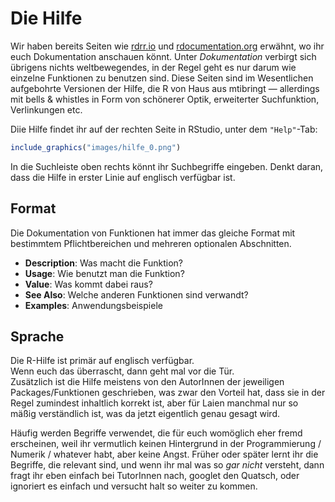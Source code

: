 # Die Hilfe

Wir haben bereits Seiten wie [rdrr.io](https://rdrr.io/) und [rdocumentation.org](https://www.rdocumentation.org/) erwähnt, wo ihr euch Dokumentation anschauen könnt. Unter *Dokumentation* verbirgt sich übrigens nichts weltbewegendes, in der Regel geht es nur darum wie einzelne Funktionen zu benutzen sind.
Diese Seiten sind im Wesentlichen aufgebohrte Versionen der Hilfe, die R von Haus aus mtibringt — allerdings mit bells & whistles in Form von schönerer Optik, erweiterter Suchfunktion, Verlinkungen etc.

Diie Hilfe findet ihr auf der rechten Seite in RStudio, unter dem `"Help"`-Tab:

```r
include_graphics("images/hilfe_0.png")
```

In die Suchleiste oben rechts könnt ihr Suchbegriffe eingeben. Denkt daran, dass die Hilfe in erster Linie auf englisch verfügbar ist.

## Format

Die Dokumentation von Funktionen hat immer das gleiche Format mit bestimmtem Pflichtbereichen und mehreren optionalen Abschnitten.

- **Description**: Was macht die Funktion?
- **Usage**: Wie benutzt man die Funktion?
- **Value**: Was kommt dabei raus?
- **See Also**: Welche anderen Funktionen sind verwandt?
- **Examples**: Anwendungsbeispiele

## Sprache

Die R-Hilfe ist primär auf englisch verfügbar.   
Wenn euch das überrascht, dann geht mal vor die Tür.  
Zusätzlich ist die Hilfe meistens von den AutorInnen der jeweiligen Packages/Funktionen geschrieben, was zwar den Vorteil hat, dass sie in der Regel zumindest inhaltlich korrekt ist, aber für Laien manchmal nur so mäßig verständlich ist, was da jetzt eigentlich genau gesagt wird.  

Häufig werden Begriffe verwendet, die für euch womöglich eher fremd erscheinen, weil ihr vermutlich keinen Hintergrund in der Programmierung / Numerik / whatever habt, aber keine Angst. Früher oder später lernt ihr die Begriffe, die relevant sind, und wenn ihr mal was so *gar nicht* versteht, dann fragt ihr eben einfach bei TutorInnen nach, googlet den Quatsch, oder ignoriert es einfach und versucht halt so weiter zu kommen.
